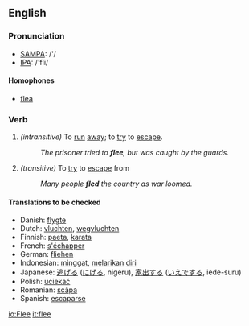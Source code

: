 ==English==
=== Pronunciation ===
*[[w:SAMPA|SAMPA]]: /'/
*[[w:IPA|IPA]]: /'fli/
====Homophones====
*[[flea]]

=== Verb ===
{{irregverb|'''to flee'''|'''[[flees]]'''|'''[[fled]]'''|'''[[fled]]'''|'''[[fleeing]]'''}}

#''(intransitive)'' To [[run]] [[away]]; to [[try]] to [[escape]].
#:''The prisoner tried to '''flee''', but was caught by the guards.''
#''(transitive)'' To [[try]] to [[escape]] from
#:''Many people '''fled''' the country as war loomed.''

==== Translations to be checked====
*Danish: [[flygte]]
*Dutch: [[vluchten]], [[wegvluchten]]
*Finnish: [[paeta]], [[karata]]
*French: [[s'échapper]]
*German: [[fliehen]]
*Indonesian: [[minggat]], [[lari|melarikan]] [[diri]]
*Japanese: [[逃げる]] ([[にげる]], nigeru), [[家出]]する ([[いえで]]する, iede-suru)
*Polish: [[uciekać]]
*Romanian: [[scăpa]]
*Spanish: [[escaparse]]

[[io:Flee]]
[[it:flee]]